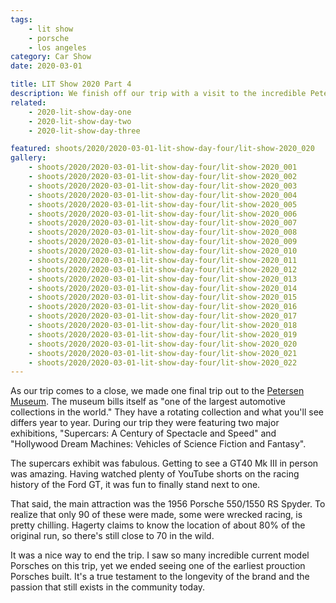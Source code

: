 ```yaml
---
tags:
    - lit show
    - porsche
    - los angeles
category: Car Show
date: 2020-03-01

title: LIT Show 2020 Part 4
description: We finish off our trip with a visit to the incredible Petersen Museum to see an original 550 Spyder.
related:
    - 2020-lit-show-day-one
    - 2020-lit-show-day-two
    - 2020-lit-show-day-three

featured: shoots/2020/2020-03-01-lit-show-day-four/lit-show-2020_020
gallery:
    - shoots/2020/2020-03-01-lit-show-day-four/lit-show-2020_001
    - shoots/2020/2020-03-01-lit-show-day-four/lit-show-2020_002
    - shoots/2020/2020-03-01-lit-show-day-four/lit-show-2020_003
    - shoots/2020/2020-03-01-lit-show-day-four/lit-show-2020_004
    - shoots/2020/2020-03-01-lit-show-day-four/lit-show-2020_005
    - shoots/2020/2020-03-01-lit-show-day-four/lit-show-2020_006
    - shoots/2020/2020-03-01-lit-show-day-four/lit-show-2020_007
    - shoots/2020/2020-03-01-lit-show-day-four/lit-show-2020_008
    - shoots/2020/2020-03-01-lit-show-day-four/lit-show-2020_009
    - shoots/2020/2020-03-01-lit-show-day-four/lit-show-2020_010
    - shoots/2020/2020-03-01-lit-show-day-four/lit-show-2020_011
    - shoots/2020/2020-03-01-lit-show-day-four/lit-show-2020_012
    - shoots/2020/2020-03-01-lit-show-day-four/lit-show-2020_013
    - shoots/2020/2020-03-01-lit-show-day-four/lit-show-2020_014
    - shoots/2020/2020-03-01-lit-show-day-four/lit-show-2020_015
    - shoots/2020/2020-03-01-lit-show-day-four/lit-show-2020_016
    - shoots/2020/2020-03-01-lit-show-day-four/lit-show-2020_017
    - shoots/2020/2020-03-01-lit-show-day-four/lit-show-2020_018
    - shoots/2020/2020-03-01-lit-show-day-four/lit-show-2020_019
    - shoots/2020/2020-03-01-lit-show-day-four/lit-show-2020_020
    - shoots/2020/2020-03-01-lit-show-day-four/lit-show-2020_021
    - shoots/2020/2020-03-01-lit-show-day-four/lit-show-2020_022
---
```


As our trip comes to a close, we made one final trip out to the [Petersen Museum](https://www.petersen.org/). The museum bills itself as "one of the largest automotive collections in the world." They have a rotating collection and what you'll see differs year to year. During our trip they were featuring two major exhibitions, "Supercars: A Century of Spectacle and Speed" and "Hollywood Dream Machines: Vehicles of Science Fiction and Fantasy".

The supercars exhibit was fabulous. Getting to see a GT40 Mk III in person was amazing. Having watched plenty of YouTube shorts on the racing history of the Ford GT, it was fun to finally stand next to one.

That said, the main attraction was the 1956 Porsche 550/1550 RS Spyder. To realize that only 90 of these were made, some were wrecked racing, is pretty chilling. Hagerty claims to know the location of about 80% of the original run, so there's still close to 70 in the wild.

It was a nice way to end the trip. I saw so many incredible current model Porsches on this trip, yet we ended seeing one of the earliest prouction Porsches built. It's a true testament to the longevity of the brand and the passion that still exists in the community today.
